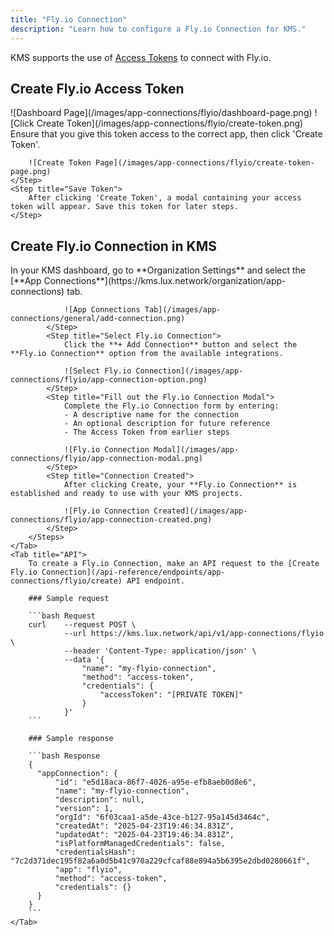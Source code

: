 ```yaml
---
title: "Fly.io Connection"
description: "Learn how to configure a Fly.io Connection for KMS."
---
```


KMS supports the use of [Access Tokens](https://fly.io/docs/security/tokens/) to connect with Fly.io.

## Create Fly.io Access Token

<Steps>
    <Step title="Navigate to 'Access Tokens'">
        ![Dashboard Page](/images/app-connections/flyio/dashboard-page.png)
    </Step>
    <Step title="Click 'Create Token'">
        ![Click Create Token](/images/app-connections/flyio/create-token.png)
    </Step>
    <Step title="Provide Token Information">
        Ensure that you give this token access to the correct app, then click 'Create Token'.

        ![Create Token Page](/images/app-connections/flyio/create-token-page.png)
    </Step>
    <Step title="Save Token">
        After clicking 'Create Token', a modal containing your access token will appear. Save this token for later steps.
    </Step>
</Steps>

## Create Fly.io Connection in KMS

<Tabs>
    <Tab title="KMS UI">
        <Steps>
            <Step title="Navigate to App Connections">
                In your KMS dashboard, go to **Organization Settings** and select the [**App Connections**](https://kms.lux.network/organization/app-connections) tab.

                ![App Connections Tab](/images/app-connections/general/add-connection.png)
            </Step>
            <Step title="Select Fly.io Connection">
                Click the **+ Add Connection** button and select the **Fly.io Connection** option from the available integrations.

                ![Select Fly.io Connection](/images/app-connections/flyio/app-connection-option.png)
            </Step>
            <Step title="Fill out the Fly.io Connection Modal">
                Complete the Fly.io Connection form by entering:
                - A descriptive name for the connection
                - An optional description for future reference
                - The Access Token from earlier steps

                ![Fly.io Connection Modal](/images/app-connections/flyio/app-connection-modal.png)
            </Step>
            <Step title="Connection Created">
                After clicking Create, your **Fly.io Connection** is established and ready to use with your KMS projects.

                ![Fly.io Connection Created](/images/app-connections/flyio/app-connection-created.png)
            </Step>
        </Steps>
    </Tab>
    <Tab title="API">
        To create a Fly.io Connection, make an API request to the [Create Fly.io Connection](/api-reference/endpoints/app-connections/flyio/create) API endpoint.

        ### Sample request

        ```bash Request
        curl    --request POST \
                --url https://kms.lux.network/api/v1/app-connections/flyio \
                --header 'Content-Type: application/json' \
                --data '{
                    "name": "my-flyio-connection",
                    "method": "access-token",
                    "credentials": {
                        "accessToken": "[PRIVATE TOKEN]"
                    }
                }'
        ```

        ### Sample response

        ```bash Response
        {
          "appConnection": {
              "id": "e5d18aca-86f7-4026-a95e-efb8aeb0d8e6",
              "name": "my-flyio-connection",
              "description": null,
              "version": 1,
              "orgId": "6f03caa1-a5de-43ce-b127-95a145d3464c",
              "createdAt": "2025-04-23T19:46:34.831Z",
              "updatedAt": "2025-04-23T19:46:34.831Z",
              "isPlatformManagedCredentials": false,
              "credentialsHash": "7c2d371dec195f82a6a0d5b41c970a229cfcaf88e894a5b6395e2dbd0280661f",
              "app": "flyio",
              "method": "access-token",
              "credentials": {}
          }
        }
        ```
    </Tab>
</Tabs>
